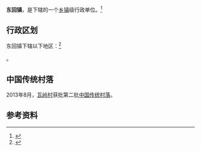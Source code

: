 {{中国乡级行政区|14/03/21/104/000}}

'''东回镇'''，是{{PRC admin/fullname|14/03/21/104/000|3}}下辖的一个[[乡镇|乡镇]]级行政单位。<ref>{{PRC admin/ref sgc|{{PRC admin/parent|14/03/21/104/000}}}}</ref>

== 行政区划 ==

东回镇下辖以下地区：<ref>{{PRC admin/ref sgc|14/03/21/104/000}}</ref>

{{PRC admin/children|14/03/21/104/000}}。

==中国传统村落==
2013年8月，[[瓦岭村|瓦岭村]]获批第二批[[中国传统村落|中国传统村落]]。

== 参考资料 ==

{{reflist}}

{{PRC admin/navcat|14/03/21/104/000}}
{{山西行政区划小作品}}